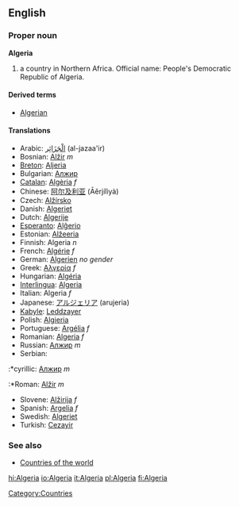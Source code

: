 ==English==
{{Wikipedia}}
===Proper noun===
'''Algeria'''

# a country in Northern Africa. Official name: People's Democratic Republic of Algeria.

====Derived terms====
*[[Algerian]]

====Translations====
*Arabic: [[الْجَزَائِر]] (al-jazaa'ir)
*Bosnian: [[Alžir]] ''m''
*[[Breton]]: [[Aljeria]]
*Bulgarian: [[Алжир]]
*[[Catalan]]: [[Algèria]] ''f''
*Chinese: [[阿尔及利亚]] (Āěrjílìyà)
*Czech: [[Alžírsko]]
*Danish: [[Algeriet]]
*Dutch: [[Algerije]]
*[[Esperanto]]: [[Alĝerio]]
*Estonian: [[Alžeeria]]
*Finnish: Algeria ''n''
*French: [[Algérie]] ''f''
*German: [[Algerien]] ''no gender''
*Greek: [[Αλγερία]] ''f''
*Hungarian: [[Algéria]]
*[[Interlingua]]: [[Algeria]]
*Italian: Algeria ''f''
*Japanese: [[アルジェリア]] (arujeria)
*[[Kabyle]]: [[Leddzayer]]
*Polish: [[Algieria]]
*Portuguese: [[Argélia]] ''f''
*Romanian: [[Algeria]] ''f''
*Russian: [[Алжир]] ''m''
*Serbian:
:*cyrillic: [[Алжир]] ''m''
:*Roman: [[Alžir]] ''m''
*Slovene: [[Alžirija]] ''f''
*Spanish: [[Argelia]] ''f''
*Swedish: [[Algeriet]]
*Turkish: [[Cezayir]]

===See also===
*[[Countries of the world]]
[[Category:Countries]]

[[hi:Algeria]]
[[io:Algeria]]
[[it:Algeria]]
[[pl:Algeria]]
[[fi:Algeria]]